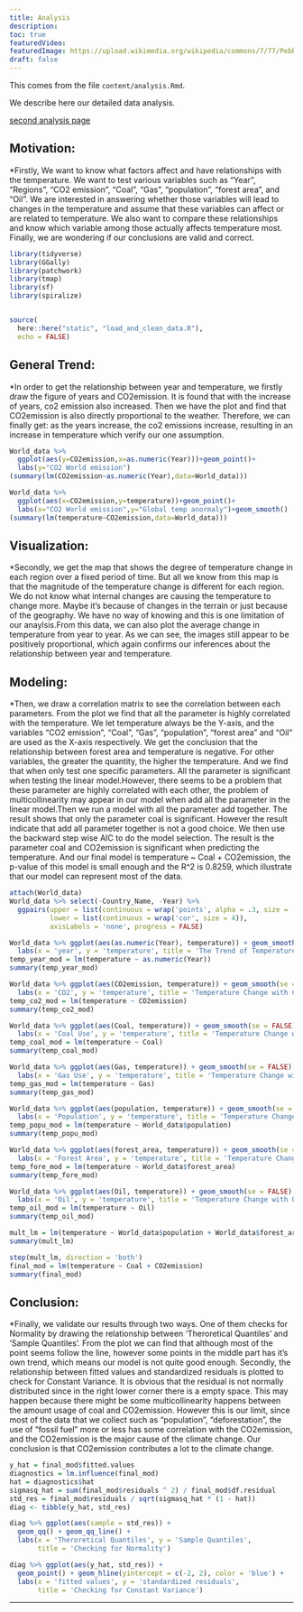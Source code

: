 ```yaml
---
title: Analysis
description:
toc: true
featuredVideo:
featuredImage: https://upload.wikimedia.org/wikipedia/commons/7/77/Pebbleswithquarzite.jpg
draft: false
---
```


This comes from the file `content/analysis.Rmd`.

We describe here our detailed data analysis.

[second analysis page](/analysis2/)

## Motivation:

*Firstly, We want to know what factors affect and have relationships with the temperature. We want to test various variables such as “Year”, “Regions”, “CO2 emission”, “Coal”, “Gas”, “population”, “forest area”, and “Oil”. We are interested in answering whether those variables will lead to changes in the temperature and assume that these variables can affect or are related to temperature. We also want to compare these relationships and know which variable among those actually affects temperature most. Finally, we are wondering if our conclusions are valid and correct. 

```r
library(tidyverse)
library(GGally)
library(patchwork) 
library(tmap)
library(sf)
library(spiralize)


source(
  here::here("static", "load_and_clean_data.R"),
  echo = FALSE)
```
## General Trend:

*In order to get the relationship between year and temperature, we firstly draw the figure of years and CO2emission. It is found that with the increase of years, co2 emission also increased. Then we have the plot and find that CO2emission is also directly proportional to the weather. Therefore, we can finally get: as the years increase, the co2 emissions increase, resulting in an increase in temperature which verify our one assumption.

```r
World_data %>% 
  ggplot(aes(y=CO2emission,x=as.numeric(Year)))+geom_point()+
  labs(y="CO2 World emission")
(summary(lm(CO2emission~as.numeric(Year),data=World_data)))

World_data %>% 
  ggplot(aes(x=CO2emission,y=temperature))+geom_point()+
  labs(x="CO2 World emission",y="Global temp anormaly")+geom_smooth()
(summary(lm(temperature~CO2emission,data=World_data)))
```

## Visualization:
*Secondly, we get the map that shows the degree of temperature change in each region over a fixed period of time. But all we know from this map is that the magnitude of the temperature change is different for each region. We do not know what internal changes are causing the temperature to change more. Maybe it's because of changes in the terrain or just because of the geography. We have no way of knowing and this is one limitation of our anaylsis.From this data, we can also plot the average change in temperature from year to year. As we can see, the images still appear to be positively proportional, which again confirms our inferences about the relationship between year and temperature.



## Modeling:

*Then, we draw a correlation matrix to see the correlation between each parameters. From the plot we find that all the parameter is highly correlated with the temperature. We let temperature always be the Y-axis, and the variables "CO2 emission", "Coal", "Gas", "population", "forest area" and "Oil" are used as the X-axis respectively. We get the conclusion that the relationship between forest area and temperature is negative. For other variables, the greater the quantity, the higher the temperature. And we find that when only test one specific parameters. All the parameter is significant when testing the linear model.However, there seems to be a problem that these parameter are highly correlated with each other, the problem of multicollinearity may appear in our model when add all the parameter in the linear model.Then we run a model with all the parameter add together. The result shows that only the parameter coal is significant. However the result indicate that add all parameter together is not a good choice. We then use the backward step wise AIC to do the model selection. The result is the parameter coal and CO2emission is significant when predicting the temperature. And our final model is temperature ~ Coal + CO2emission, the p-value of this model is small enough and the R^2 is 0.8259, which illustrate that our model can represent most of the data.


```r
attach(World_data)
World_data %>% select(-Country_Name, -Year) %>%
  ggpairs(upper = list(continuous = wrap('points', alpha = .3, size = .1)),
          lower = list(continuous = wrap('cor', size = 4)),
          axisLabels = 'none', progress = FALSE) 

World_data %>% ggplot(aes(as.numeric(Year), temperature)) + geom_smooth(se = FALSE) +
  labs(x = 'year', y = 'temperature', title = 'The Trend of Temperature')
temp_year_mod = lm(temperature ~ as.numeric(Year))
summary(temp_year_mod)

World_data %>% ggplot(aes(CO2emission, temperature)) + geom_smooth(se = FALSE) +
  labs(x = 'CO2', y = 'temperature', title = 'Temperature Change with CO2 Emission')
temp_co2_mod = lm(temperature ~ CO2emission)
summary(temp_co2_mod)

World_data %>% ggplot(aes(Coal, temperature)) + geom_smooth(se = FALSE) +
  labs(x = 'Coal Use', y = 'temperature', title = 'Temperature Change with Coal Use')
temp_coal_mod = lm(temperature ~ Coal)
summary(temp_coal_mod)

World_data %>% ggplot(aes(Gas, temperature)) + geom_smooth(se = FALSE) +
  labs(x = 'Gas Use', y = 'temperature', title = 'Temperature Change with Gas Use')
temp_gas_mod = lm(temperature ~ Gas)
summary(temp_gas_mod)

World_data %>% ggplot(aes(population, temperature)) + geom_smooth(se = FALSE) +
  labs(x = 'Population', y = 'temperature', title = 'Temperature Change with Population')
temp_popu_mod = lm(temperature ~ World_data$population)
summary(temp_popu_mod)

World_data %>% ggplot(aes(forest_area, temperature)) + geom_smooth(se = FALSE) +
  labs(x = 'Forest Area', y = 'temperature', title = 'Temperature Change with Forest Area')
temp_fore_mod = lm(temperature ~ World_data$forest_area)
summary(temp_fore_mod)

World_data %>% ggplot(aes(Oil, temperature)) + geom_smooth(se = FALSE) +
  labs(x = 'Oil', y = 'temperature', title = 'Temperature Change with Oil Use')
temp_oil_mod = lm(temperature ~ Oil)
summary(temp_oil_mod)

mult_lm = lm(temperature ~ World_data$population + World_data$forest_area +Gas + Oil + Coal + CO2emission)
summary(mult_lm)

step(mult_lm, direction = 'both')
final_mod = lm(temperature ~ Coal + CO2emission)
summary(final_mod)
```

## Conclusion:

*Finally, we validate our results through two ways. One of them checks for Normality by drawing the relationship between 'Theroretical Quantiles' and 'Sample Quantiles'. From the plot we can find that although most of the point seems follow the line, however some points in the middle part has it's own trend, which means our model is not quite good enough. Secondly, the relationship between fitted values and standardized residuals is plotted to check for Constant Variance. It is obvious that the residual is not normally distributed since in the right lower corner there is a empty space. This may happen because there might be some multicollinearity happens between the amount usage of coal and CO2emission. However this is our limit, since most of the data that we collect such as "population", "deforestation", the use of "fossil fuel" more or less has some correlation with the CO2emission, and the CO2emission is the major cause of the climate change. Our conclusion is that CO2emission contributes a lot to the climate change. 


```r
y_hat = final_mod$fitted.values
diagnostics = lm.influence(final_mod)
hat = diagnostics$hat
sigmasq_hat = sum(final_mod$residuals ^ 2) / final_mod$df.residual
std_res = final_mod$residuals / sqrt(sigmasq_hat * (1 - hat))
diag <- tibble(y_hat, std_res)

diag %>% ggplot(aes(sample = std_res)) +
  geom_qq() + geom_qq_line() +
  labs(x = 'Theroretical Quantiles', y = 'Sample Quantiles',
       title = 'Checking for Normality')

diag %>% ggplot(aes(y_hat, std_res)) +
  geom_point() + geom_hline(yintercept = c(-2, 2), color = 'blue') +
  labs(x = 'fitted values', y = 'standardized residuals',
       title = 'Checking for Constant Variance')
```


-------

